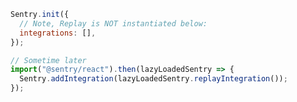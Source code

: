 ```javascript
Sentry.init({
  // Note, Replay is NOT instantiated below:
  integrations: [],
});

// Sometime later
import("@sentry/react").then(lazyLoadedSentry => {
  Sentry.addIntegration(lazyLoadedSentry.replayIntegration());
});
```
